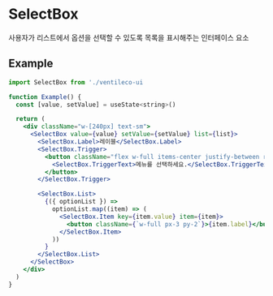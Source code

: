 
<Meta title="COMPONENTS/SelectBox" />

# SelectBox

사용자가 리스트에서 옵션을 선택할 수 있도록 목록을 표시해주는 인터페이스 요소

## Example

```jsx
import SelectBox from './ventileco-ui

function Example() {
  const [value, setValue] = useState<string>()

  return (
    <div className="w-[240px] text-sm">
      <SelectBox value={value} setValue={setValue} list={list}>
        <SelectBox.Label>레이블</SelectBox.Label>
        <SelectBox.Trigger>
          <button className="flex w-full items-center justify-between rounded-md border px-3 py-2">
            <SelectBox.TriggerText>메뉴를 선택하세요.</SelectBox.TriggerText>
          </button>
        </SelectBox.Trigger>

        <SelectBox.List>
          {({ optionList }) =>
            optionList.map((item) => (
              <SelectBox.Item key={item.value} item={item}>
                <button className={`w-full px-3 py-2`}>{item.label}</button>
              </SelectBox.Item>
            ))
          }
        </SelectBox.List>
      </SelectBox>
    </div>
  )
}
```
